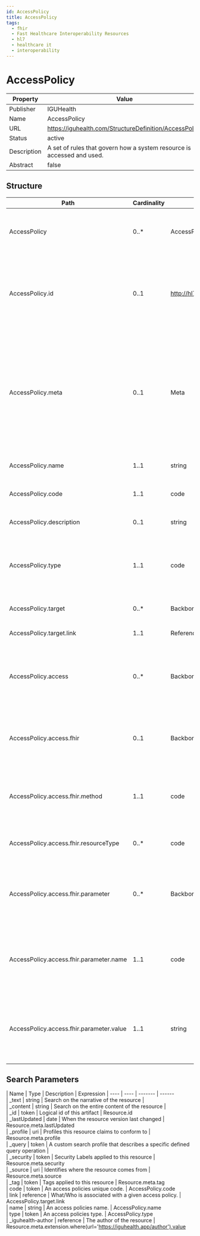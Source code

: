 ```yaml
---
id: AccessPolicy
title: AccessPolicy
tags:
  - fhir
  - Fast Healthcare Interoperability Resources
  - hl7
  - healthcare it
  - interoperability
---
```



# AccessPolicy


<head>
  <meta name="keywords" content="fhir, hl7, interoperability, healthcare" />
  <script type="application/ld+json">
    {JSON.stringify({
      '@context': 'https://schema.org/',
      '@type': 'Organization',
      name: 'IGUHealth',
      url: 'https://iguhealth.app',
      logo: 'https://iguhealth.app/img/logo.svg',
    })}
  </script>
</head>


|Property|Value|
|---|---|
|Publisher|IGUHealth|
|Name|AccessPolicy|
|URL|https://iguhealth.com/StructureDefinition/AccessPolicy|
|Status|active|
|Description|A set of rules that govern how a system resource is accessed and used.|
|Abstract|false|

   ## Structure

   | Path | Cardinality | Type | Description
  | ---- | ----------- | ---- | -------  
 | AccessPolicy | 0..* | AccessPolicy | A set of rules that govern how a system resource is accessed and used. 
 | AccessPolicy.id | 0..1 | http://hl7.org/fhirpath/System.String | The logical id of the resource, as used in the URL for the resource. Once assigned, this value never changes. 
 | AccessPolicy.meta | 0..1 | Meta | The metadata about the resource. This is content that is maintained by the infrastructure. Changes to the content might not always be associated with version changes to the resource. 
 | AccessPolicy.name | 1..1 | string | The name of the access policy. 
 | AccessPolicy.code | 1..1 | code | Unique identifier for an access policy. 
 | AccessPolicy.description | 0..1 | string | Description of the access policy. 
 | AccessPolicy.type | 1..1 | code | The type of evaluation that is performed to determine if access is granted or denied. 
 | AccessPolicy.target | 0..* | BackboneElement | Who the access policy applies to. 
 | AccessPolicy.target.link | 1..1 | Reference | Who the access policy applies to. 
 | AccessPolicy.access | 0..* | BackboneElement | The access policy rules that are evaluated to determine if access is granted or denied. 
 | AccessPolicy.access.fhir | 0..1 | BackboneElement | The access policy rules that are evaluated to determine if access is granted or denied. 
 | AccessPolicy.access.fhir.method | 1..1 | code | The FHIR Method that is evaluated to determine if access is granted or denied. 
 | AccessPolicy.access.fhir.resourceType | 0..* | code | FHIR resource types that are granted access. 
 | AccessPolicy.access.fhir.parameter | 0..* | BackboneElement | FHIR Parameters that are evaluated to determine if access is granted or denied. 
 | AccessPolicy.access.fhir.parameter.name | 1..1 | code | The name of the FHIR Parameter that is evaluated to determine if access is granted or denied. 
 | AccessPolicy.access.fhir.parameter.value | 1..1 | string | The value of the FHIR Parameter that is evaluated to determine if access is granted or denied. 

 ## Search Parameters

   | Name | Type | Description  | Expression 
    | ---- | ---- | ------- | ------  
 | _text | string | Search on the narrative of the resource |   
 | _content | string | Search on the entire content of the resource |   
 | _id | token | Logical id of this artifact | Resource.id  
 | _lastUpdated | date | When the resource version last changed | Resource.meta.lastUpdated  
 | _profile | uri | Profiles this resource claims to conform to | Resource.meta.profile  
 | _query | token | A custom search profile that describes a specific defined query operation |   
 | _security | token | Security Labels applied to this resource | Resource.meta.security  
 | _source | uri | Identifies where the resource comes from | Resource.meta.source  
 | _tag | token | Tags applied to this resource | Resource.meta.tag  
 | code | token | An access policies unique code. | AccessPolicy.code  
 | link | reference | What/Who is associated with a given access policy. | AccessPolicy.target.link  
 | name | string | An access policies name. | AccessPolicy.name  
 | type | token | An access policies type. | AccessPolicy.type  
 | _iguhealth-author | reference | The author of the resource | Resource.meta.extension.where(url='https://iguhealth.app/author').value  


